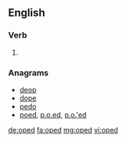 ==English==

===Verb===
{{head|en}}

# {{en-past of|ope}}

===Anagrams===
* [[deop#English|deop]] 
* [[dope#English|dope]]
* [[pedo#English|pedo]]
* [[poed#English|poed]], [[p.o.ed#English|p.o.ed]], [[p.o.'ed#English|p.o.'ed]]

[[de:oped]]
[[fa:oped]]
[[mg:oped]]
[[vi:oped]]